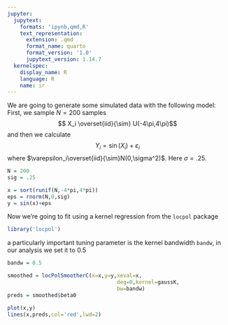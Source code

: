 ```yaml
---
jupyter:
  jupytext:
    formats: 'ipynb,qmd,R'
    text_representation:
      extension: .qmd
      format_name: quarto
      format_version: '1.0'
      jupytext_version: 1.14.7
  kernelspec:
    display_name: R
    language: R
    name: ir
---
```


We are going to generate some simulated data with the following model:
First, we sample $N=200$ samples 
$$ X_i \overset{iid}{\sim} U(-4\pi,4\pi)$$
and then we calculate
$$ Y_i = \sin(X_i) + \varepsilon_i$$
where $\varepsilon_i\overset{iid}{\sim}N(0,\sigma^2)$. Here $\sigma = .25$. 

```r
N = 200
sig = .25
```

```r
x = sort(runif(N,-4*pi,4*pi))
eps = rnorm(N,0,sig)
y = sin(x)+eps
```

Now we're going to fit using a kernel regression from the `locpol` package

```r
library('locpol')
```

a particularly important tuning parameter is the kernel bandwidth `bandw`, in our analysis we set it to $0.5$

```r
bandw = 0.5
```

```r
smoothed = locPolSmootherC(x=x,y=y,xeval=x,
                                   deg=0,kernel=gaussK,
                                   bw=bandw)
preds = smoothed$beta0
```

```r
plot(x,y)
lines(x,preds,col='red',lwd=2)
```

